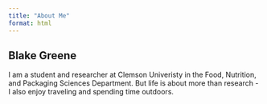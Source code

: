 ```yaml
---
title: "About Me"
format: html
---
```


## Blake Greene
I am a student and researcher at Clemson Univeristy in the Food, Nutrition, and Packaging Sciences Department. But life is about more than research - I also enjoy traveling and spending time outdoors.
